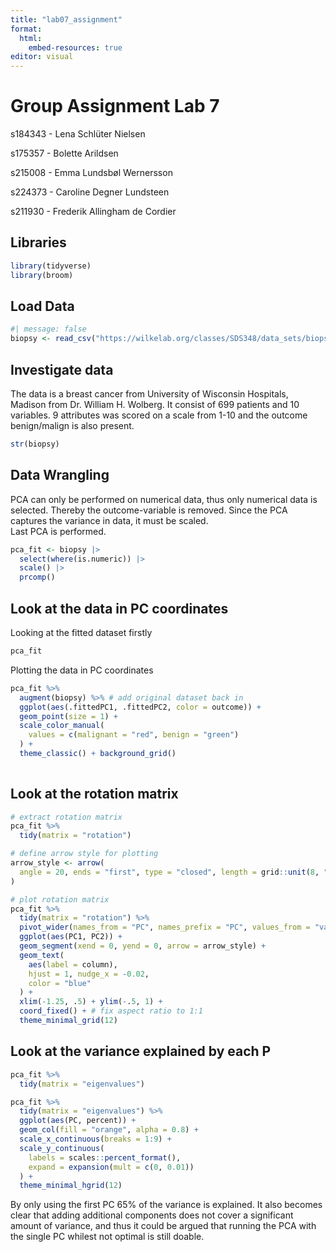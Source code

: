 ```yaml
---
title: "lab07_assignment"
format: 
  html:
    embed-resources: true
editor: visual
---
```


# Group Assignment Lab 7

s184343 - Lena Schlüter Nielsen

s175357 - Bolette Arildsen

s215008 - Emma Lundsbøl Wernersson

s224373 - Caroline Degner Lundsteen

s211930 - Frederik Allingham de Cordier

## Libraries

```r
library(tidyverse)
library(broom)
```

## Load Data

```r
#| message: false
biopsy <- read_csv("https://wilkelab.org/classes/SDS348/data_sets/biopsy.csv")
```

## Investigate data

The data is a breast cancer from University of Wisconsin Hospitals, Madison from Dr. William H. Wolberg. It consist of 699 patients and 10 variables. 9 attributes was scored on a scale from 1-10 and the outcome benign/malign is also present.

```r
str(biopsy)
```

## Data Wrangling

PCA can only be performed on numerical data, thus only numerical data is selected. Thereby the outcome-variable is removed. Since the PCA captures the variance in data, it must be scaled.\
Last PCA is performed.

```r
pca_fit <- biopsy |>
  select(where(is.numeric)) |>
  scale() |>
  prcomp() 
```

## Look at the data in PC coordinates

Looking at the fitted dataset firstly

```r
pca_fit
```

Plotting the data in PC coordinates

```r
pca_fit %>%
  augment(biopsy) %>% # add original dataset back in
  ggplot(aes(.fittedPC1, .fittedPC2, color = outcome)) + 
  geom_point(size = 1) +
  scale_color_manual(
    values = c(malignant = "red", benign = "green")
  ) +
  theme_classic() + background_grid()
  
```

## Look at the rotation matrix

```r
# extract rotation matrix
pca_fit %>%
  tidy(matrix = "rotation")
```

```r
# define arrow style for plotting
arrow_style <- arrow(
  angle = 20, ends = "first", type = "closed", length = grid::unit(8, "pt")
)

# plot rotation matrix
pca_fit %>%
  tidy(matrix = "rotation") %>%
  pivot_wider(names_from = "PC", names_prefix = "PC", values_from = "value") %>%
  ggplot(aes(PC1, PC2)) +
  geom_segment(xend = 0, yend = 0, arrow = arrow_style) +
  geom_text(
    aes(label = column),
    hjust = 1, nudge_x = -0.02, 
    color = "blue"
  ) +
  xlim(-1.25, .5) + ylim(-.5, 1) +
  coord_fixed() + # fix aspect ratio to 1:1
  theme_minimal_grid(12)
```

## Look at the variance explained by each P

```r
pca_fit %>%
  tidy(matrix = "eigenvalues")
```

```r
pca_fit %>%
  tidy(matrix = "eigenvalues") %>%
  ggplot(aes(PC, percent)) +
  geom_col(fill = "orange", alpha = 0.8) +
  scale_x_continuous(breaks = 1:9) +
  scale_y_continuous(
    labels = scales::percent_format(),
    expand = expansion(mult = c(0, 0.01))
  ) +
  theme_minimal_hgrid(12)
```

By only using the first PC 65% of the variance is explained. It also becomes clear that adding additional components does not cover a significant amount of variance, and thus it could be argued that running the PCA with the single PC whilest not optimal is still doable.
